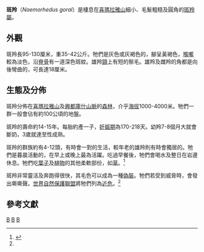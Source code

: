 {{Speciesbox 
| taxon = Naemorhedus goral
| image = Naemorhedus goral.jpg
| image_width = 250px
| status = NT
| status_system = iucn3.1
| status_ref = <ref name=iucn>{{cite iucn |author=Duckworth, J.W. |author2=MacKinnon, J. |last-author-amp=yes |title=''Naemorhedus goral'' |page=e.T14296A4430073 |date=2008 |access-date=2018-10-30}}</ref>
| authority = ([[Thomas_Hardwicke|Hardwicke]], 1825)
}}

'''斑羚'''（''Naemorhedus goral''）是棲息在[[喜瑪拉雅山|喜瑪拉雅山]]細小、毛髮粗糙及圓角的[[斑羚屬|斑羚屬]]。

== 外觀 ==
斑羚長95-130厘米，重35-42公斤。牠們是灰色或灰褐色的，腳呈黃褐色，[[喉嚨|喉嚨]]較為淡色，沿[[脊骨|脊骨]]有一道深色斑紋。雄羚[[頸|頸]]上有短的鬃毛。雄羚及雌羚的角都是向後彎曲的，可長達18厘米。

== 生態及分佈 ==
斑羚分佈在[[喜瑪拉雅山|喜瑪拉雅山]]及[[興都庫什山脈|興都庫什山脈]]的[[森林|森林]]，介乎[[海拔|海拔]]1000-4000米。牠們一群一般會佔有約100公頃的地盤。

斑羚的壽命約14-15年。每胎約產一子，[[妊娠期|妊娠期]]為170-218天。幼羚7-8個月大就會斷奶，3歲就達至性成熟。

斑羚的群族約有4-12頭，有時會一對的生活，較年老的雄羚則有時會獨居的。牠們是暮晨活動的，在早上或晚上最為活躍。吃過早餐後，牠們會喝水及整日在岩邊休息。牠們吃[[葉子|葉子]]及[[植物|植物]]的其他柔軟部份，如[[草|草]]。<ref>{{Cite journal en|author=Fakhar-i-Abbas,F et al.|title=Food and Feeding Preferences of Himalayan Gray Goral (''Naemorhedus goral bedfordi'') in Pakistan and Azad Jammu and Kashmir|journal=Zoo Biology|volume=27|pages=371-380|year=2008}}</ref>

斑羚非常靈活及奔跑得很快，其毛色可以成為一種[[偽裝|偽裝]]。牠們若受到威脅時，會發出嘶嘶聲。[[世界自然保護聯盟|世界自然保護聯盟]]將牠們列為[[近危|近危]]。<ref name=iucn/>

== 參考文獻 ==
{{reflist}}

{{Artiodactyla|R.3}}
{{Taxonbar|from=Q494436}}

[[Category:髭羚屬|B]]
[[Category:_中国国家二级保护动物|B]]
[[Category:_1825年描述的动物|B]]